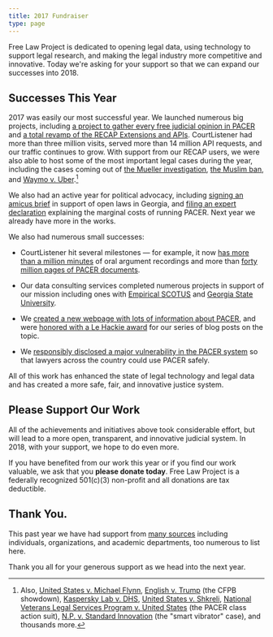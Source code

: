 ```yaml
---
title: 2017 Fundraiser
type: page
---
```



<p className="lead">Free Law Project is dedicated to opening legal data, using technology to support legal research, and making the legal industry more competitive and innovative. Today we're asking for your support so that we can expand our successes into 2018.
</p>


## Successes This Year

2017 was easily our most successful year. We launched numerous big projects, including [a project to gather every free judicial opinion in PACER][opinions] and [a total revamp of the RECAP Extensions and APIs][recap]. CourtListener had more than three million visits, served more than 14 million API requests, and our traffic continues to grow. With support from our RECAP users, we were also able to host some of the most important legal cases during the year, including the cases coming out of [the Mueller investigation][m], [the Muslim ban][muslim], and [Waymo v. Uber][wvu].[^1]
 
We also had an active year for political advocacy, including [signing an amicus brief][ga] in support of open laws in Georgia, and [filing an expert declaration][dec] explaining the marginal costs of running PACER. Next year we already have more in the works.

We also had numerous small successes:

 - CourtListener hit several milestones — for example, it now [has more than a million minutes][mill] of oral argument recordings and more than [forty million pages of PACER documents][40].

 - Our data consulting services completed numerous projects in support of our
   mission including ones with [Empirical SCOTUS][es]
   and [Georgia State University][gsu].

 - We [created a new webpage with lots of information about PACER][pd], and
   were [honored with a Le Hackie award][lh] for our series of blog posts on
   the topic.

 - We [responsibly disclosed a major vulnerability in the PACER system][vuln]
   so that lawyers across the country could use PACER safely.

All of this work has enhanced the state of legal technology and legal data and
has created a more safe, fair, and innovative justice system.

[wvu]: https://www.courtlistener.com/docket/4609586/waymo-llc-v-uber-technologies-inc/

[es]: https://empiricalscotus.com/

[opinions]: /2017/08/15/we-have-all-free-pacer/

[recap]: /2017/11/13/new-recap/

[m]: /featured-cases/special-counsel/

[muslim]: /featured-cases/airport-cases/

[ga]: https://twitter.com/FreeLawProject/status/911331468869214215

[dec]: /pacer-declaration/

[mill]: /2017/07/25/one-million-minutes/

[40]: https://twitter.com/RECAPtheLaw/status/936375096783941632

[gsu]: /2017/02/15/dol-grant/

[pd]: /pacer-facts/

[lh]: /2017/01/10/le-hackie-2016/

[vuln]: /2017/08/09/pacer-vuln-resolved/

## Please Support Our Work

All of the achievements and initiatives above took considerable effort, but
will lead to a more open, transparent, and innovative judicial system. In 2018,
with your support, we hope to do even more.

If you have benefited from our work this year or if you find our work valuable,
we ask that you **please donate today**. Free Law Project is a federally
recognized 501(c)(3) non-profit and all donations are tax deductible.


## Thank You.

This past year we have had support from [many sources][thanks] including individuals, organizations, and academic departments, too numerous to list here. 

Thank you all for your generous support as we head into the next year.

[thanks]: /thanks/

[^1]: Also, [United States v. Michael Flynn][flynn], [English v. Trump][cfpb] (the CFPB showdown), [Kaspersky Lab v. DHS][kvdhs], [United States v. Shkreli][martin], [National Veterans Legal Services Program v. United States][veterans] (the PACER class action suit), [N.P. v. Standard Innovation][vib] (the "smart vibrator" case), and thousands more.

[flynn]: https://www.courtlistener.com/docket/6234142/united-states-v-flynn/
[cfpb]: https://www.courtlistener.com/docket/6230478/english-v-trump/
[kvdhs]: https://www.courtlistener.com/docket/6243429/kaspersky-lab-inc-v-department-of-homeland-security/
[veterans]: https://www.courtlistener.com/docket/4214664/national-veterans-legal-services-program-v-united-states/
[martin]: https://www.courtlistener.com/docket/4325054/united-states-v-shkreli/
[vib]: https://www.courtlistener.com/docket/4508541/np-v-standard-innovation-us-corp/
